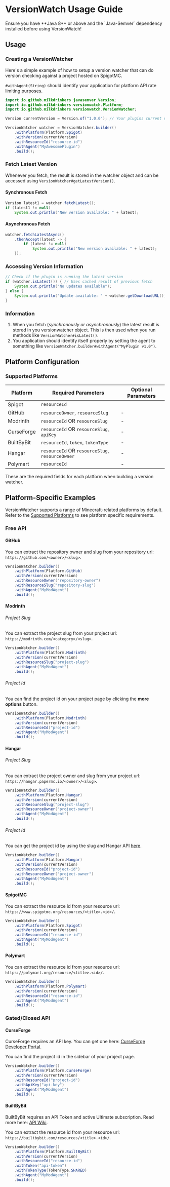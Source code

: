 
# VersionWatch Usage Guide

<Callout type="warning" emoji="⚠️">
  Ensure you have **Java 8** or above and the `Java-Semver` dependency installed before using VersionWatch!
</Callout>

## Usage

### Creating a VersionWatcher

Here's a simple example of how to setup a version watcher that can do version checking against a project hosted on SpigotMC.

<Callout type="info" emoji="💡">`#withAgent(String)` should identify your application for platform API rate limiting purposes.</Callout>

```java
import io.github.milkdrinkers.javasemver.Version;
import io.github.milkdrinkers.versionwatch.Platform;
import io.github.milkdrinkers.versionwatch.VersionWatcher;

Version currentVersion = Version.of("1.0.0"); // Your plugins current version

VersionWatcher watcher = VersionWatcher.builder()
    .withPlatform(Platform.Spigot)
    .withVersion(currentVersion)
    .withResourceId("resource-id")
    .withAgent("MyAwesomePlugin")
    .build();
```

### Fetch Latest Version

<Callout type='info'>Whenever you fetch, the result is stored in the watcher object and can be accessed using `VersionWatcher#getLatestVersion()`.</Callout>

#### Synchronous Fetch

```java
Version latest1 = watcher.fetchLatest();
if (latest1 != null)
    System.out.println("New version available: " + latest);
```

#### Asynchronous Fetch

```java
watcher.fetchLatestAsync()
    .thenAccept(latest -> {
        if (latest != null)
            System.out.println("New version available: " + latest);
    });
```

### Accessing Version Information

```java
// Check if the plugin is running the latest version
if (watcher.isLatest()) { // Uses cached result of previous fetch
    System.out.println("No updates available");
} else {
    System.out.println("Update available: " + watcher.getDownloadURL()); // The url to the latest release
}
```

### Information

1. When you fetch (*synchronously or asynchronously*) the latest result is stored in you versionwatcher object. This is then used when you run methods like `VersionWatcher#isLatest()`. 
2. You application should identify itself properly by setting the agent to something like `VersionWatcher.builder#withAgent("MyPlugin v1.0")`.

## Platform Configuration

### Supported Platforms

| Platform   | Required Parameters                             | Optional Parameters |
|------------|-------------------------------------------------|---------------------|
| Spigot     | `resourceId`                                    |                     |
| GitHub     | `resourceOwner`, `resourceSlug`                 | -                   |
| Modrinth   | `resourceId` OR `resourceSlug`                  | -                   |
| CurseForge | `resourceId` OR `resourceSlug`, `apiKey`        | -                   |
| BuiltByBit | `resourceId`, `token`, `tokenType`              | -                   |
| Hangar     | `resourceId` OR `resourceSlug`, `resourceOwner` | -                   |
| Polymart   | `resourceId`                                    | -                   |

These are the required fields for each platform when building a version watcher.

## Platform-Specific Examples

VersionWatcher supports a range of Minecraft-related platforms by default. Refer to the [Supported Platforms](#platform-configuration) to see platform specific requirements.

### Free API

#### GitHub

You can extract the repository owner and slug from your repository url: `https://github.com/<owner>/<slug>`. 

```java
VersionWatcher.builder()
    .withPlatform(Platform.GitHub)
    .withVersion(currentVersion)
    .withResourceOwner("repository-owner")
    .withResourceSlug("repository-slug")
    .withAgent("MyModAgent")
    .build();
```

#### Modrinth

###### Project Slug

You can extract the project slug from your project url: `https://modrinth.com/<category>/<slug>`. 

```java
VersionWatcher.builder()
    .withPlatform(Platform.Modrinth)
    .withVersion(currentVersion)
    .withResourceSlug("project-slug")
    .withAgent("MyModAgent")
    .build();
```

###### Project Id

You can find the project id on your project page by clicking the **more options** button.

```java
VersionWatcher.builder()
    .withPlatform(Platform.Modrinth)
    .withVersion(currentVersion)
    .withResourceId("project-id")
    .withAgent("MyModAgent")
    .build();
```

#### Hangar

###### Project Slug

You can extract the project owner and slug from your project url: `https://hangar.papermc.io/<owner>/<slug>`. 

```java
VersionWatcher.builder()
    .withPlatform(Platform.Hangar)
    .withVersion(currentVersion)
    .withResourceSlug("project-slug")
    .withResourceOwner("project-owner")
    .withAgent("MyModAgent")
    .build();
```

###### Project Id

You can get the project id by using the slug and Hangar API [here](https://hangar.papermc.io/api-docs#get-/api/v1/projects/-slugOrId-).

```java
VersionWatcher.builder()
    .withPlatform(Platform.Hangar)
    .withVersion(currentVersion)
    .withResourceId("project-id")
    .withResourceOwner("project-owner")
    .withAgent("MyModAgent")
    .build();
```

#### SpigotMC

You can extract the resource id from your resource url: `https://www.spigotmc.org/resources/<title>.<id>/`. 

```java
VersionWatcher.builder()
    .withPlatform(Platform.Spigot)
    .withVersion(currentVersion)
    .withResourceId("resource-id")
    .withAgent("MyModAgent")
    .build();
```

#### Polymart

You can extract the resource id from your resource url: `https://polymart.org/resource/<title>.<id>/`. 

```java
VersionWatcher.builder()
    .withPlatform(Platform.Polymart)
    .withVersion(currentVersion)
    .withResourceId("resource-id")
    .withAgent("MyModAgent")
    .build();
```

### Gated/Closed API

#### CurseForge

<Callout type='info'>CurseForge requires an API key. You can get one here: [CurseForge Developer Portal](https://console.curseforge.com/#/api-keys).</Callout>

You can find the project id in the sidebar of your project page.

```java
VersionWatcher.builder()
    .withPlatform(Platform.CurseForge)
    .withVersion(currentVersion)
    .withResourceId("project-id")
    .withApiKey("api-key")
    .withAgent("MyModAgent")
    .build();
```

#### BuiltByBit

<Callout type='info'>BuiltByBit requires an API Token and active Ultimate subscription. Read more here: [API Wiki](https://builtbybit.com/wiki/ultimate-api/).</Callout>

You can extract the resource id from your resource url: `https://builtbybit.com/resources/<title>.<id>/`. 

```java
VersionWatcher.builder()
    .withPlatform(Platform.BuiltByBit)
    .withVersion(currentVersion)
    .withResourceId("resource-id")
    .withToken("api-token")
    .withTokenType(TokenType.SHARED)
    .withAgent("MyModAgent")
    .build();
```
